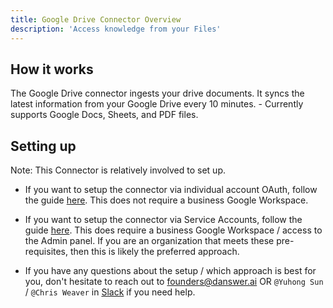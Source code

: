 ```yaml
---
title: Google Drive Connector Overview
description: 'Access knowledge from your Files'
---
```


## How it works
The Google Drive connector ingests your drive documents. It syncs the latest information from 
your Google Drive every 10 minutes.
    - Currently supports Google Docs, Sheets, and PDF files.

## Setting up
Note: This Connector is relatively involved to set up.

- If you want to setup the connector via individual account OAuth, follow the guide [here](/connectors/google_drive/oauth).
This does not require a business Google Workspace.

- If you want to setup the connector via Service Accounts, follow the guide [here](/connectors/google_drive/service_account).
This does require a business Google Workspace / access to the Admin panel. If you are an organization that meets 
these pre-requisites, then this is likely the preferred approach.

- If you have any questions about the setup / which approach is best for you, don't hesitate to reach out
to [founders@danswer.ai](mailto:founders@danswer.ai) OR `@Yuhong Sun` / `@Chris Weaver` in 
[Slack](https://join.slack.com/t/danswer/shared_invite/zt-2lcmqw703-071hBuZBfNEOGUsLa5PXvQ) if you need help.